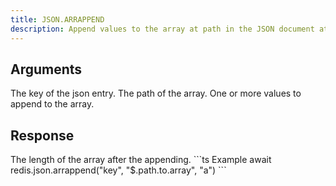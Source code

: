```yaml
---
title: JSON.ARRAPPEND
description: Append values to the array at path in the JSON document at key.
---
```


## Arguments

<ParamField body="key" type="string" required>
    The key of the json entry.
</ParamField>
<ParamField body="path" type="string" default="$">
    The path of the array.
</ParamField>



<ParamField body="value" type="...TValue[]" required>
    One or more values to append to the array.
</ParamField>


## Response

<ResponseField type="integer" required>
  The length of the array after the appending.
</ResponseField>

<RequestExample>
```ts Example
await redis.json.arrappend("key", "$.path.to.array", "a")
```
</RequestExample>
